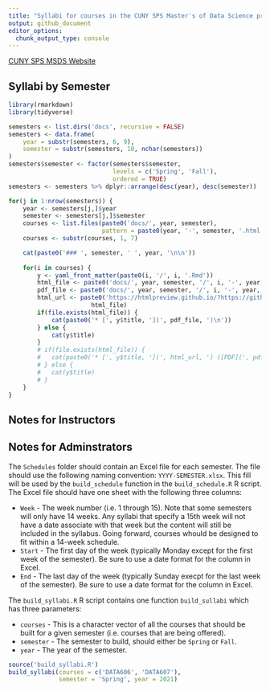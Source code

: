```yaml
---
title: "Syllabi for courses in the CUNY SPS Master's of Data Science program"
output: github_document
editor_options: 
  chunk_output_type: console
---
```


[CUNY SPS MSDS Website](https://sps.cuny.edu/academics/graduate/master-science-data-science-ms)

## Syllabi by Semester

```r
library(rmarkdown)
library(tidyverse)

semesters <- list.dirs('docs', recursive = FALSE) 
semesters <- data.frame(
	year = substr(semesters, 6, 9),
	semester = substr(semesters, 10, nchar(semesters))
)
semesters$semester <- factor(semesters$semester, 
							 levels = c('Spring', 'Fall'),
							 ordered = TRUE)
semesters <- semesters %>% dplyr::arrange(desc(year), desc(semester))

for(j in 1:nrow(semesters)) {
	year <- semesters[j,]$year
	semester <- semesters[j,]$semester
	courses <- list.files(paste0('docs/', year, semester),
						  pattern = paste0(year, '-', semester, '.html'))
	courses <- substr(courses, 1, 7)

	cat(paste0('### ', semester, ' ', year, '\n\n'))
	
	for(i in courses) {
		y <- yaml_front_matter(paste0(i, '/', i, '.Rmd'))
		html_file <- paste0('docs/', year, semester, '/', i, '-', year, '-', semester, '.html')
		pdf_file <- paste0('docs/', year, semester, '/', i, '-', year, '-', semester, '.pdf')
		html_url <- paste0('https://htmlpreview.github.io/?https://github.com/CUNY-MSDS/syllabi/blob/main/',
					   html_file)
		if(file.exists(html_file)) {
			cat(paste0('* [', y$title, '](', pdf_file, ')\n'))
		} else {
			cat(y$title)
		}
		# if(file.exists(html_file)) {
		# 	cat(paste0('* [', y$title, '](', html_url, ') ([PDF](', pdf_file, '))\n'))
		# } else {
		# 	cat(y$title)
		# }
	}
}
```


## Notes for Instructors


## Notes for Adminstrators

The `Schedules` folder should contain an Excel file for each semester. The file should use the following naming convention: `YYYY-SEMESTER.xlsx`. This fill will be used by the `build_schedule` function in the `build_schedule.R` R script. The Excel file should have one sheet with the following three columns:

* `Week` - The week number (i.e. 1 through 15). Note that some semesters will only have 14 weeks. Any syllabi that specify a 15th week will not have a date associate with that week but the content will still be included in the syllabus. Going forward, courses whould be designed to fit within a 14-week schedule.
* `Start` - The first day of the week (typically Monday except for the first week of the semester). Be sure to use a date format for the column in Excel.
* `End` - The last day of the week (typically Sunday execpt for the last week of the semester). Be sure to use a date format for the column in Excel.

The `build_syllabi.R` R script contains one function `build_sullabi` which has three parameters:

* `courses` - This is a character vector of all the courses that should be built for a given semester (i.e. courses that are being offered).
* `semester` - The semester to build, should either be `Spring` or `Fall`.
* `year` - The year of the semester.


```r
source('build_syllabi.R')
build_syllabi(courses = c('DATA606', 'DATA607'),
			  semester = 'Spring', year = 2021)
```


